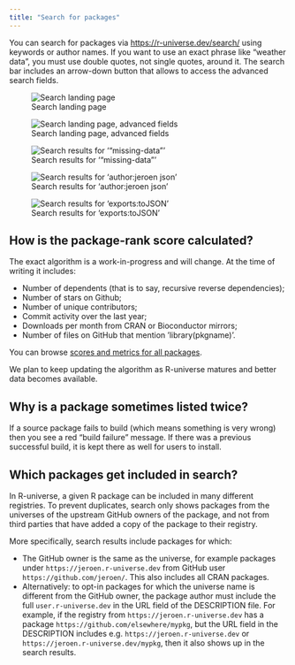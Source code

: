 ```yaml
---
title: "Search for packages"
---
```


You can search for packages via <https://r-universe.dev/search/> using keywords or author names.
If you want to use an exact phrase like "weather data", you must use double quotes, not single quotes, around it.
The search bar includes an arrow-down button that allows to access the advanced search fields.

![Search landing page](../img/search.png){group="search" fig-alt="Search landing page, with a search box"}

![Search landing page, advanced fields](../img/search-advanced.png){group="search" fig-alt="Search landing page, displaying advanced search fields like author and keywords"}

![Search results for '"missing-data"'](../img/search-missingData.png){group="search" fig-alt="Search results for 'missing-data'"}

![Search results for 'author:jeroen json'](../img/search-authorJeroenJson.png){group="search" fig-alt="Search results for 'author:jeroen json'"}

![Search results for 'exports:toJSON'](../img/search-exportsToJson.png){group="search" fig-alt="Search results for 'exports:tojson'"}

## How is the package-rank score calculated?

The exact algorithm is a work-in-progress and will change. 
At the time of writing it includes:

 - Number of dependents (that is to say, recursive reverse dependencies);
 - Number of stars on Github;
 - Number of unique contributors;
 - Commit activity over the last year;
 - Downloads per month from CRAN or Bioconductor mirrors;
 - Number of files on GitHub that mention ’library(pkgname)'.

You can browse [scores and metrics for all packages](https://r-universe.dev/packages).

We plan to keep updating the algorithm as R-universe matures and better data becomes available.

## Why is a package sometimes listed twice?

If a source package fails to build (which means something is very wrong) then you see a red “build failure” message.
If there was a previous successful build, it is kept there as well for users to install.

## Which packages get included in search? {#deduplication}

In R-universe, a given R package can be included in many different registries. To prevent duplicates, search only shows packages from the universes of the upstream GitHub owners of the package, and not from third parties that have added a copy of the package to their registry.

More specifically, search results include packages for which:

 - The GitHub owner is the same as the universe, for example packages under `https://jeroen.r-universe.dev` from GitHub user `https://github.com/jeroen/`. This also includes all CRAN packages.
 - Alternatively: to opt-in packages for which the universe name is different from the GitHub owner, the package author must include the full `user.r-universe.dev` in the URL field of the DESCRIPTION file. For example, if the registry from `https://jeroen.r-universe.dev` has a package `https://github.com/elsewhere/mypkg`, but the URL field in the DESCRIPTION includes e.g. `https://jeroen.r-universe.dev` or `https://jeroen.r-universe.dev/mypkg`, then it also shows up in the search results.


